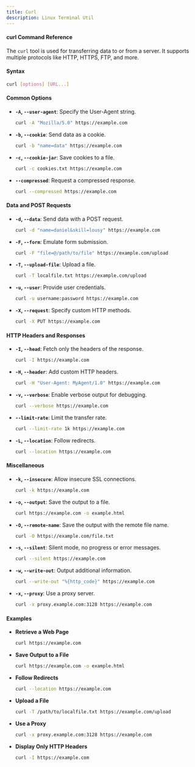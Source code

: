 ```yaml
---
title: Curl
description: Linux Terminal Util
---
```

#### curl Command Reference

The `curl` tool is used for transferring data to or from a server. It supports multiple protocols like HTTP, HTTPS, FTP, and more.

#### Syntax

```bash
curl [options] [URL...]
```

#### Common Options

- **`-A`, `--user-agent`**: Specify the User-Agent string.
  ```bash
  curl -A "Mozilla/5.0" https://example.com
  ```

- **`-b`, `--cookie`**: Send data as a cookie.
  ```bash
  curl -b "name=data" https://example.com
  ```

- **`-c`, `--cookie-jar`**: Save cookies to a file.
  ```bash
  curl -c cookies.txt https://example.com
  ```

- **`--compressed`**: Request a compressed response.
  ```bash
  curl --compressed https://example.com
  ```

#### Data and POST Requests

- **`-d`, `--data`**: Send data with a POST request.
  ```bash
  curl -d "name=daniel&skill=lousy" https://example.com
  ```

- **`-F`, `--form`**: Emulate form submission.
  ```bash
  curl -F "file=@/path/to/file" https://example.com/upload
  ```

- **`-T`, `--upload-file`**: Upload a file.
  ```bash
  curl -T localfile.txt https://example.com/upload
  ```

- **`-u`, `--user`**: Provide user credentials.
  ```bash
  curl -u username:password https://example.com
  ```

- **`-X`, `--request`**: Specify custom HTTP methods.
  ```bash
  curl -X PUT https://example.com
  ```

#### HTTP Headers and Responses

- **`-I`, `--head`**: Fetch only the headers of the response.
  ```bash
  curl -I https://example.com
  ```

- **`-H`, `--header`**: Add custom HTTP headers.
  ```bash
  curl -H "User-Agent: MyAgent/1.0" https://example.com
  ```

- **`-v`, `--verbose`**: Enable verbose output for debugging.
  ```bash
  curl --verbose https://example.com
  ```

- **`--limit-rate`**: Limit the transfer rate.
  ```bash
  curl --limit-rate 1k https://example.com
  ```

- **`-L`, `--location`**: Follow redirects.
  ```bash
  curl --location https://example.com
  ```



#### Miscellaneous

- **`-k`, `--insecure`**: Allow insecure SSL connections.
  ```bash
  curl -k https://example.com
  ```

- **`-o`, `--output`**: Save the output to a file.
  ```bash
  curl https://example.com -o example.html
  ```

- **`-O`, `--remote-name`**: Save the output with the remote file name.
  ```bash
  curl -O https://example.com/file.txt
  ```

- **`-s`, `--silent`**: Silent mode, no progress or error messages.
  ```bash
  curl --silent https://example.com
  ```

- **`-w`, `--write-out`**: Output additional information.
  ```bash
  curl --write-out "%{http_code}" https://example.com
  ```

- **`-x`, `--proxy`**: Use a proxy server.
  ```bash
  curl -x proxy.example.com:3128 https://example.com
  ```



#### Examples

- **Retrieve a Web Page**
  ```bash
  curl https://example.com
  ```

- **Save Output to a File**
  ```bash
  curl https://example.com -o example.html
  ```

- **Follow Redirects**
  ```bash
  curl --location https://example.com
  ```

- **Upload a File**
  ```bash
  curl -T /path/to/localfile.txt https://example.com/upload
  ```

- **Use a Proxy**
  ```bash
  curl -x proxy.example.com:3128 https://example.com
  ```

- **Display Only HTTP Headers**
  ```bash
  curl -I https://example.com
  ```